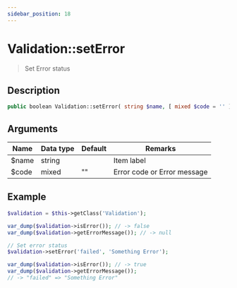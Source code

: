 ```yaml
---
sidebar_position: 18
---
```


# Validation::setError

> Set Error status


## Description

```php
public boolean Validation::setError( string $name, [ mixed $code = '' ] )
```


## Arguments

| Name   | Data type | Default | Remarks                     |
| ------ | --------- | ------- | --------------------------- |
| $name  | string    |         | Item label                  |
| $code  | mixed     | ""      | Error code or Error message |


## Example

```php title="Controller"
$validation = $this->getClass('Validation');

var_dump($validation->isError()); // -> false
var_dump($validation->getErrorMessage()); // -> null

// Set error status
$validation->setError('failed', 'Something Error');

var_dump($validation->isError()); // -> true
var_dump($validation->getErrorMessage());
// -> "failed" => "Something Error"
```